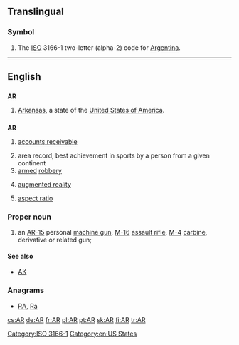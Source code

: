 {{also|Appendix:Variations of "ar"}}
{{wikipedia}}
==Translingual==

===Symbol===
{{infl|mul|symbol}}
# The [[ISO]] 3166-1 two-letter (alpha-2) code for [[Argentina]].

[[Category:ISO 3166-1]]
----

==English==

==={{abbreviation}}===
'''AR'''

# [[Arkansas]], a state of the [[United States of America]].

==={{initialism}}===
'''AR'''

# {{accounting}} [[accounts receivable]]
# area record, best achievement in sports by a person from a given continent
# [[armed]] [[robbery]]
# {{computing}} [[augmented reality]]
# [[aspect ratio]]

===Proper noun===
{{en-proper noun}}

# an [[AR-15]] personal [[machine gun]], [[M-16]] [[assault rifle]], [[M-4]] [[carbine]], derivative or related gun; 

====See also====
* [[AK]]

===Anagrams===
* [[RA#English|RA]], [[Ra#English|Ra]]

[[Category:en:US States]]

[[cs:AR]]
[[de:AR]]
[[fr:AR]]
[[pl:AR]]
[[pt:AR]]
[[sk:AR]]
[[fi:AR]]
[[tr:AR]]